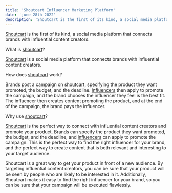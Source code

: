 ```yaml
---
title: 'Shoutcart Influencer Marketing Platform'
date: 'june 28th 2022'
description: 'Shoutcart is the first of its kind, a social media platform that connects brands with influential content creators'
---
```


[Shoutcart](https://cutt.ly/YKHAZiP) is the first of its kind, a social media platform that connects brands with influential content creators.

What is [shoutcart](https://cutt.ly/YKHAZiP)?

[Shoutcart](https://cutt.ly/YKHAZiP) is a social media platform that connects brands with influential content creators.

How does [shoutcart](https://cutt.ly/YKHAZiP) work?

Brands post a campaign on [shoutcart](https://cutt.ly/YKHAZiP), specifying the product they want promoted, the budget, and the deadline. [Influencers](https://cutt.ly/YKHAZiP) then apply to promote the campaign, and the brand chooses the influencer they feel is the best fit. The influencer then creates content promoting the product, and at the end of the campaign, the brand pays the influencer.

Why use [shoutcart](https://cutt.ly/YKHAZiP)?

[Shoutcart](https://cutt.ly/YKHAZiP) is the perfect way to connect with influential content creators and promote your product. Brands can specify the product they want promoted, the budget, and the deadline, and [influencers](https://cutt.ly/YKHAZiP) can apply to promote the campaign. This is the perfect way to find the right influencer for your brand, and the perfect way to create content that is both relevant and interesting to your target audience.

Shoutcart is a great way to get your product in front of a new audience. By targeting influential content creators, you can be sure that your product will be seen by people who are likely to be interested in it. Additionally, Shoutcart makes it easy to find the right influencer for your brand, so you can be sure that your campaign will be executed flawlessly.
